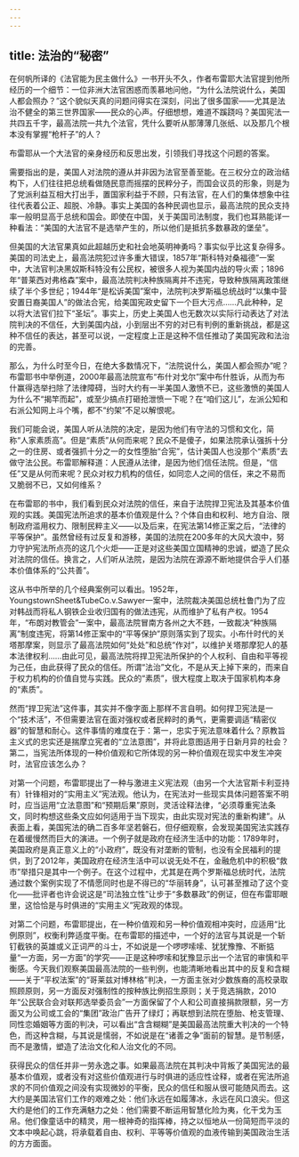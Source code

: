 ```yaml
---
---
---
```

title: 法治的“秘密”
---







在何帆所译的《法官能为民主做什么》一书开头不久，作者布雷耶大法官提到他所经历的一个细节：一位非洲大法官困惑而羡慕地问他，“为什么法院说什么，美国人都会照办？”这个貌似天真的问题问得实在深刻，问出了很多国家——尤其是法治不健全的第三世界国家——民众的心声。仔细想想，难道不蹊跷吗？美国宪法一共四五千字，最高法院一共九个法官，凭什么要听从那薄薄几张纸、以及那几个根本没有掌握“枪杆子”的人？

布雷耶从一个大法官的亲身经历和反思出发，引领我们寻找这个问题的答案。

需要指出的是，美国人对法院的遵从并非因为法官至善至能。在三权分立的政治结构下，人们往往把总统看做随民意而摇摆的民粹分子，而国会议员的形象，则是为了党派利益互相大打出手，置国家利益于不顾，只有法官，在人们的集体想象中往往代表着公正、超脱、冷静。事实上美国的各种民调也显示，最高法院的民众支持率一般明显高于总统和国会。即使在中国，关于美国司法制度，我们也耳熟能详一种看法：“美国的大法官不是选举产生的，所以他们是抵抗多数暴政的堡垒”。

但美国的大法官果真如此超越历史和社会地英明神勇吗？事实似乎比这复杂得多。美国的司法史上，最高法院犯过许多重大错误，1857年“斯科特对桑福德”一案中，大法官判决黑奴斯科特没有公民权，被很多人视为美国内战的导火索；1896年“普莱西对弗格森”案中，最高法院判决种族隔离并不违宪，导致种族隔离政策继续了半个多世纪；1944年“是松诉美国”案中，法院判决罗斯福总统战时“以集中营安置日裔美国人”的做法合宪，给美国宪政史留下一个巨大污点……凡此种种，足以将大法官们拉下“圣坛”。事实上，历史上美国人也无数次以实际行动表达了对法院判决的不信任，大到美国内战，小到层出不穷的对已有判例的重新挑战，都是这种不信任的表达，甚至可以说，一定程度上正是这种不信任推动了美国宪政和法治的完善。

那么，为什么时至今日，在绝大多数情况下，“法院说什么，美国人都会照办”呢？布雷耶书中举例道，2000年最高法院宣布“布什对戈尔”案中布什胜诉，从而为布什赢得选举扫除了法律障碍，当时大约有一半美国人激愤不已，这些激愤的美国人为什么不“揭竿而起”，或至少搞点打砸抢泄愤一下呢？在“咱们这儿”，左派公知和右派公知网上斗个嘴，都不“约架”不足以解恨呢。

我们可能会说，美国人听从法院的决定，是因为他们有守法的习惯和文化，简称“人家素质高”。但是“素质”从何而来呢？民众不是傻子，如果法院承认强拆十分之一的住房、或者强抓十分之一的女性堕胎“合宪”，估计美国人也没那个“素质”去做守法公民。布雷耶解释道：人民遵从法律，是因为他们信任法院。但是，“信任”又是从何而来呢？民众对权力机构的信任，如同恋人之间的信任，来之不易而又脆弱不已，又如何维系？

在布雷耶的书中，我们看到民众对法院的信任，来自于法院捍卫宪法及其基本价值观的实践。美国宪法所追求的基本价值观是什么？个体自由和权利、地方自治、限制政府滥用权力、限制民粹主义——以及后来，在宪法第14修正案之后，“法律的平等保护”。虽然曾经有过反复和游移，美国的法院在200多年的大风大浪中，努力守护宪法所点亮的这几个火炬——正是对这些美国立国精神的忠诚，塑造了民众对法院的信任。换言之，人们听从法院，是因为法院在源源不断地提供合乎人们基本价值体系的“公共善”。

这从书中所举的几个经典案例可以看出。1952年，YoungstownSheet&TubeCo.v.Sawyer一案中，法院裁决美国总统杜鲁门为了应对韩战而将私人钢铁企业收归国有的做法违宪，从而维护了私有产权。1954年，“布朗对教管会”一案中，最高法院冒南方各州之大不韪，一致裁决“种族隔离”制度违宪，将第14修正案中的“平等保护”原则落实到了现实。小布什时代的关塔那摩案，则显示了最高法院如何“处处”和总统“作对”，以维护关塔那摩犯人的基本法律权利……由此可见，最高法院将捍卫宪法所保护的个人权利、自由和平等视为己任，由此获得了民众的信任。所谓“法治”文化，不是从天上掉下来的，而来自于权力机构的价值自觉与实践。民众的“素质”，很大程度上取决于国家机构本身的“素质”。

然而“捍卫宪法”这件事，其实并不像字面上那样不言自明。如何捍卫宪法是一个“技术活”，不但需要法官在面对强权或者民粹时的勇气，更需要调适“精密仪器”的智慧和耐心。这件事情的难度在于：第一，忠实于宪法意味着什么？原教旨主义式的忠实还是揣摩立宪者的“立法意图”，并将此意图适用于日新月异的社会？第二，当宪法所体现的一种价值观和它所体现的另一种价值观在现实中发生冲突时，法官应该怎么办？

对第一个问题，布雷耶提出了一种与激进主义宪法观（由另一个大法官斯卡利亚持有）针锋相对的“实用主义”宪法观。他认为，在宪法对一些现实具体问题答案不明时，应当运用“立法意图”和“预期后果”原则，灵活诠释法律，“必须尊重宪法条文，同时构想这些条文应如何适用于当下现实，由此实现对宪法的重新构建”。从表面上看，美国宪法的确二百多年坚若磐石，但仔细观察，会发现美国宪法实践存在着缓慢然而巨大的演进。一个例子就是政府在经济生活中的功能：1789年时，美国政府是真正意义上的“小政府”，既没有对垄断的管制，也没有全民福利的提供，到了2012年，美国政府在经济生活中可以说无处不在，金融危机中的积极“救市”举措只是其中一个例子。在这个过程中，尤其是在两个罗斯福总统时代，法院通过数个案例实现了不情愿同时也是不得已的“华丽转身”，认可甚至推动了这个变化——批评者也许会说这是“司法独立性”让步于“多数暴政”的例证，但在布雷耶眼里，这恰恰是与时俱进的“实用主义”宪政观的体现。

对第二个问题，布雷耶提出，在一种价值观和另一种价值观相冲突时，应适用“比例原则”，权衡利弊适度平衡。在布雷耶的描述中，一个好的法官与其说是一个斩钉截铁的英雄或义正词严的斗士，不如说是一个啰啰嗦嗦、犹犹豫豫、不断掂量“一方面，另一方面”的学究——正是这种啰嗦和犹豫显示出一个法官的审慎和平衡感。今天我们观察美国最高法院的一些判例，也能清晰地看出其中的反复和含糊——关于“平权法案”的“哥莱兹对博林格”判决，一方面主张对少数族裔的高校录取照顾原则，另一方面反对强制性的按种族比例招生原则；关于竞选捐款，2010年“公民联合会对联邦选举委员会”一方面保留了个人和公司直接捐款限额，另一方面又为公司或工会的“集团”政治广告开了绿灯；再联想到法院在堕胎、枪支管理、同性恋婚姻等方面的判决，可以看出“含含糊糊”是美国最高法院重大判决的一个特色，而这种含糊，与其说是懦弱，不如说是在“诸善之争”面前的智慧。是节制感，而不是激情，塑造了法治文化和人治文化的不同。

获得民众的信任并非一劳永逸之事。如果最高法院在其判决中背叛了美国宪法的最基本价值观，或者没有对这些价值观进行与时俱进的适应性诠释，或者在宪法所追求的不同价值观之间没有实现微妙的平衡，民众的信任和服从很可能随风而去。这大约是美国法官们工作的艰难之处：他们永远在如履薄冰，永远在风口浪尖。但这大约是他们的工作充满魅力之处：他们需要不断运用智慧化险为夷，化干戈为玉帛。他们像童话中的精灵，用一根神奇的指挥棒，持之以恒地从一份简短而平淡的文本中唤起心跳，将承载着自由、权利、平等等价值观的血液传输到美国政治生活的方方面面。